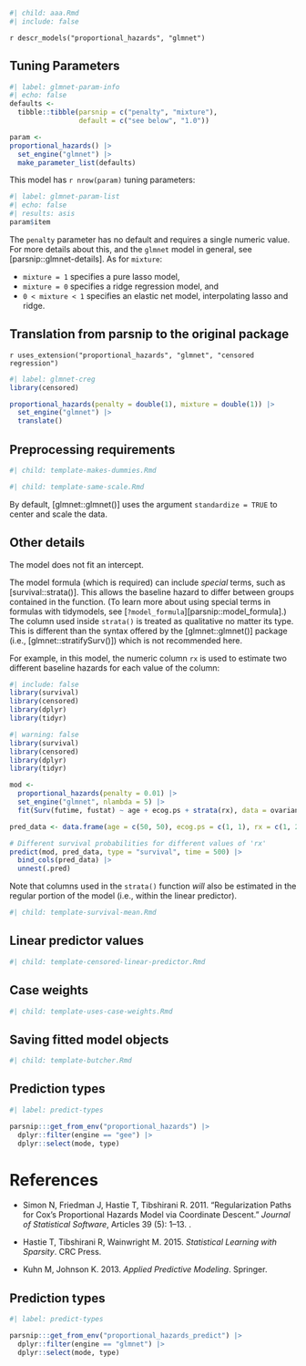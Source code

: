 ```r
#| child: aaa.Rmd
#| include: false
```

`r descr_models("proportional_hazards", "glmnet")`

## Tuning Parameters

```r
#| label: glmnet-param-info
#| echo: false
defaults <- 
  tibble::tibble(parsnip = c("penalty", "mixture"),
                 default = c("see below", "1.0"))

param <-
proportional_hazards() |> 
  set_engine("glmnet") |> 
  make_parameter_list(defaults)
```

This model has `r nrow(param)` tuning parameters:

```r
#| label: glmnet-param-list
#| echo: false
#| results: asis
param$item
```

The `penalty` parameter has no default and requires a single numeric value. For more details about this, and the `glmnet` model in general, see [parsnip::glmnet-details]. As for `mixture`:

* `mixture = 1` specifies a pure lasso model,
* `mixture = 0`  specifies a ridge regression model, and
* `0 < mixture < 1` specifies an elastic net model, interpolating lasso and ridge.

## Translation from parsnip to the original package

`r uses_extension("proportional_hazards", "glmnet", "censored regression")`

```r
#| label: glmnet-creg
library(censored)

proportional_hazards(penalty = double(1), mixture = double(1)) |> 
  set_engine("glmnet") |> 
  translate()
```

## Preprocessing requirements

```r
#| child: template-makes-dummies.Rmd
```

```r
#| child: template-same-scale.Rmd
```
By default, [glmnet::glmnet()] uses the argument `standardize = TRUE` to center and scale the data. 


## Other details

The model does not fit an intercept. 

The model formula (which is required) can include _special_ terms, such as [survival::strata()]. This allows the baseline hazard to differ between groups contained in the function. (To learn more about using special terms in formulas with tidymodels, see [`?model_formula`][parsnip::model_formula].) The column used inside `strata()` is treated as qualitative no matter its type. This is different than the syntax offered by the [glmnet::glmnet()] package (i.e., [glmnet::stratifySurv()]) which is not recommended here.

For example, in this model, the numeric column `rx` is used to estimate two different baseline hazards for each value of the column:

```r
#| include: false
library(survival)
library(censored)
library(dplyr)
library(tidyr)
```

```r
#| warning: false
library(survival)
library(censored)
library(dplyr)
library(tidyr)

mod <- 
  proportional_hazards(penalty = 0.01) |> 
  set_engine("glmnet", nlambda = 5) |> 
  fit(Surv(futime, fustat) ~ age + ecog.ps + strata(rx), data = ovarian)

pred_data <- data.frame(age = c(50, 50), ecog.ps = c(1, 1), rx = c(1, 2))

# Different survival probabilities for different values of 'rx'
predict(mod, pred_data, type = "survival", time = 500) |> 
  bind_cols(pred_data) |> 
  unnest(.pred)
```

Note that columns used in the `strata()` function _will_ also be estimated in the regular portion of the model (i.e., within the linear predictor).

```r
#| child: template-survival-mean.Rmd
```

## Linear predictor values

```r
#| child: template-censored-linear-predictor.Rmd
```

## Case weights

```r
#| child: template-uses-case-weights.Rmd
```

## Saving fitted model objects

```r
#| child: template-butcher.Rmd
```

## Prediction types

```r
#| label: predict-types

parsnip:::get_from_env("proportional_hazards") |>
  dplyr::filter(engine == "gee") |>
  dplyr::select(mode, type)

```

# References

 - Simon N, Friedman J, Hastie T, Tibshirani R. 2011. "Regularization Paths for Cox’s Proportional Hazards Model via Coordinate Descent." _Journal of Statistical Software_, Articles 39 (5): 1–13. \doi{10.18637/jss.v039.i05}.
 
 - Hastie T, Tibshirani R, Wainwright M. 2015. _Statistical Learning with Sparsity_. CRC Press.
 
 - Kuhn M, Johnson K. 2013. _Applied Predictive Modeling_. Springer.

## Prediction types

```r
#| label: predict-types

parsnip:::get_from_env("proportional_hazards_predict") |>
  dplyr::filter(engine == "glmnet") |>
  dplyr::select(mode, type)

```